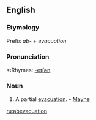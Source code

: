 ==English==

===Etymology===
Prefix ''ab-'' + ''evacuation''

===Pronunciation===
*:Rhymes: [[Rhymes:English:-eɪʃǝn|-eɪʃǝn]]

===Noun===
{{en-noun}}

# {{medicine}} A partial [[evacuation]]. - [[Mayne]]

[[ru:abevacuation]]